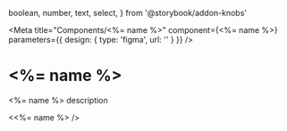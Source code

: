   boolean,
  number,
  text,
  select,
} from '@storybook/addon-knobs'


<Meta
  title="Components/<%= name %>"
  component={<%= name %>}
  parameters={{
      design: {
        type: 'figma',
        url: ''
      }
    }}
/>

# <%= name %>

<%= name %> description

<Preview>
  <Story name="default">
    <<%= name %> />
  </Story>
</Preview>